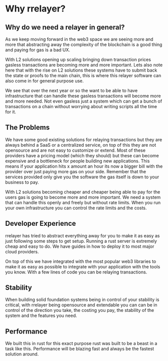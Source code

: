 # Why rrelayer?

## Why do we need a relayer in general?

As we keep moving forward in the web3 space we are seeing more and more that abstracting away the complexity of the blockchain is a good thing and paying for gas is a bad UX.

With L2 solutions opening up scaling bringing down transaction prices gasless transactions are becoming more and more important. Lets also note here that with the rise on L2 solutions
these systems have to submit back the state or proofs to the main chain, this is where this relayer software can also come in for general purpose use.

We see that over the next year or so the want to be able to have infrastructure that can handle these gasless transactions will become more and more needed. Not even gasless just a system which
can get a bunch of transactions on a chain without worrying about writing scripts all the time for it.

## The Problems

We have some good existing solutions for relaying transactions but they are always behind a SaaS or a centralized service, on top of this they are not opensource and are not easy to customize or extend.
Most of these providers have a pricing model (which they should) but these can become expensive and a bottleneck for people building new applications. This means if your application hits x amount an hour
its now a bigger bill with the provider over just paying more gas on your side. Remember that the services provided only give you the software the gas itself is down to your business to pay.

With L2 solutions becoming cheaper and cheaper being able to pay for the users gas is going to become more and more important. We need a system that can handle this openly and freely but without rate limits.
When you run your own infrastructure you can control the rate limits and the costs.

## Developer Experience

rrelayer has tried to abstract everything away for you to make it as easy as just following some steps to get setup. Running a rust server is extremely cheap and easy to do.
We have guides in how to deploy it to most major cloud providers.

On top of this we have integrated with the most popular web3 libraries to make it as easy as possible to integrate with your application with the tools you know.
With a few lines of code you can be relaying transactions.

## Stability

When building solid foundation systems being in control of your stability is critical, with rrelayer being opensource and extendable you can can be in control of the direction you take, the costing you pay,
the stability of the system and the features you need.

## Performance

We built this in rust for this exact purpose rust was built to be a beast in a task like this. Performance will be blazing fast and always be the fastest solution around.
